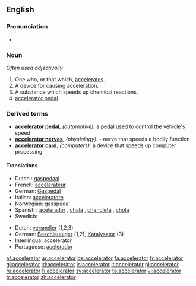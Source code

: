 ==English==

===Pronunciation===
*{{audio|en-us-accelerator.ogg|Audio (US)}}


===Noun===
{{en-noun}}  ''Often used adjectivally''

# One who, or that which, [[accelerate]]s.
# A device for causing acceleration.
# A substance which speeds up chemical reactions.
# [[accelerator pedal]].

===Derived terms===
*'''accelerator pedal''', ''(automotive):'' a pedal used to control the vehicle's speed
*'''[[accelerator nerves]]''', ''(physiology):'' - nerve that speeds a bodily function
*'''[[accelerator card]]''', ''(computers):'' a device that speeds up computer processing
 
====Translations====
{{trans-top|accelerator pedal}}
*Dutch : [[gaspedaal]] {{n}}
*French: [[accélérateur]] {{m}}
*German:  [[Gaspedal]] {{n}}
*Italian: [[acceleratore]]
*Norwegian: [[gasspedal]]
*Spanish : [[acelerador]] {{m}}, [[chala]] {{f}} {{italbrac|Chile|colloquial}}, [[chancleta]] {{f}} {{italbrac|Colombia|colloquial}}, [[chola]] {{f}} {{italbrac|Venezuela|colloquial}}
*Swedish: {{t|sv|gaspedal|c}}
{{trans-bottom}}



{{rfc-trans}}
*Dutch: [[versneller]] {{m}} (1,2,3)
*German: [[Beschleuniger]] {{m}} (1,2), [[Katalysator]] {{m}} (3) 
*Interlingua: accelerator
*Portuguese: [[acelerador]]

[[af:accelerator]]
[[ar:accelerator]]
[[be:accelerator]]
[[fa:accelerator]]
[[fr:accelerator]]
[[gl:accelerator]]
[[id:accelerator]]
[[is:accelerator]]
[[it:accelerator]]
[[pl:accelerator]]
[[ru:accelerator]]
[[fi:accelerator]]
[[sv:accelerator]]
[[ta:accelerator]]
[[vi:accelerator]]
[[tr:accelerator]]
[[zh:accelerator]]